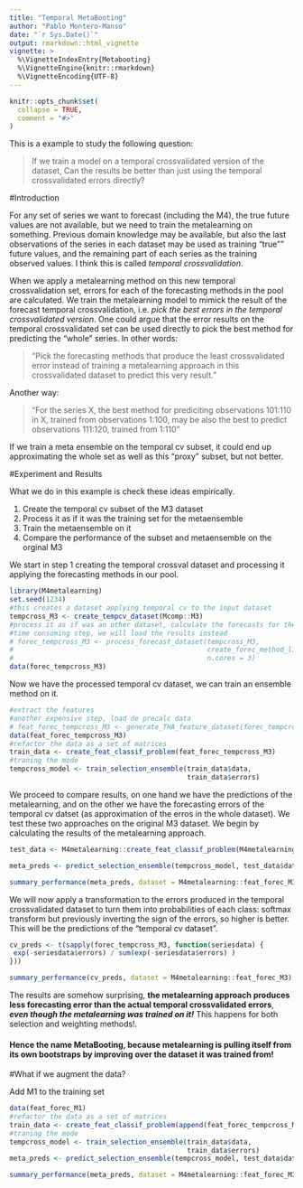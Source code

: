 ```yaml
---
title: "Temporal MetaBooting"
author: "Pablo Montero-Manso"
date: "`r Sys.Date()`"
output: rmarkdown::html_vignette
vignette: >
  %\VignetteIndexEntry{Metabooting}
  %\VignetteEngine{knitr::rmarkdown}
  %\VignetteEncoding{UTF-8}
---
```


```r
knitr::opts_chunk$set(
  collapse = TRUE,
  comment = "#>"
)
```

This is a example to study the following question:

> If we train a model on a temporal crossvalidated version of the dataset, Can the results be better than just using the temporal crossvalidated errors directly?

#Introduction

For any set of series we want to forecast (including the M4), the true future values are not available, but we need to train the metalearning on something. Previous domain knowledge may be available, but also the last observations of the series in each dataset may be used as training "true"" future values, and the remaining part of each series as the training observed values. I think this is called *temporal crossvalidation*.

When we apply a metalearning method on this new temporal crossvalidation set, errors for each of the forecasting methods in the pool are calculated. We train the metalearning model to mimick the result of the forecast temporal crossvalidation, i.e. *pick the best errors in the temporal crossvalidated version*.
One could argue that the error results on the temporal crossvalidated set can be used directly to pick the best method for predicting the "whole" series. In other words:

> "Pick the forecasting methods that produce the least crossvalidated error instead of training a metalearning approach in this crossvalidated dataset to predict this very result."

Another way:

> "For the series X, the best method for prediciting observations 101:110 in X, trained from observations 1:100, may be also the best to predict observations 111:120, trained from 1:110"

If we train a meta ensemble on the temporal cv subset, it could end up approximating the whole set as well as this "proxy" subset, but not better.

#Experiment and Results

What we do in this example is check these ideas empirically.

1. Create the temporal cv subset of the M3 dataset
2. Process it as if it was the training set for the metaensemble
3. Train the metaensemble on it
4. Compare the performance of the subset and metaensemble on the orginal M3

We start in step 1 creating the temporal crossval dataset and processing it applying the forecasting methods in our pool. 
````r
library(M4metalearning)
set.seed(1234)
#this creates a dataset applying temporal cv to the input dataset
tempcross_M3 <- create_tempcv_dataset(Mcomp::M3)
#process it as if was an other dataset, calculate the forecasts for the methods, errors, etc.
#time consuming step, we will load the results instead
# forec_tempcross_M3 <- process_forecast_dataset(tempcross_M3,
#                                                create_forec_method_list(),
#                                                n.cores = 3)
data(forec_tempcross_M3)
````

Now we have the processed temporal cv dataset, we can train an ensemble method on it.
````r
#extract the features
#another expensive step, load de precalc data
# feat_forec_tempcross_M3 <- generate_THA_feature_dataset(forec_tempcross_M3, n.cores = 2)
data(feat_forec_tempcross_M3)
#refactor the data as a set of matrices
train_data <- create_feat_classif_problem(feat_forec_tempcross_M3)
#traning the mode
tempcross_model <- train_selection_ensemble(train_data$data,
                                            train_data$errors)
````

We proceed to compare results, on one hand we have the predictions of the metalearning, and on the other we have the forecasting errors of the temporal cv datset (as approximation of the erros in the whole dataset). We test these two approaches on the original M3 dataset. We begin by calculating the results of the metalearning approach. 

````r
test_data <- M4metalearning::create_feat_classif_problem(M4metalearning::feat_forec_M3)

meta_preds <- predict_selection_ensemble(tempcross_model, test_data$data)

summary_performance(meta_preds, dataset = M4metalearning::feat_forec_M3)
````

We will now apply a transformation to the errors produced in the temporal crossvalidated dataset to turn them into probabilities of each class: softmax transform but previously inverting the sign of the errors, so higher is better. This will be the predictions of the "temporal cv dataset".
````r
cv_preds <- t(sapply(forec_tempcross_M3, function(seriesdata) {
 exp(-seriesdata$errors) / sum(exp(-seriesdata$errors) )
}))

summary_performance(cv_preds, dataset = M4metalearning::feat_forec_M3)
````

The results are somehow surprising, **the metalearning approach produces less forecasting error than the actual temporal crossvalidated errors**, ***even though the metalearning was trained on it!*** This happens for both selection and weighting methods!.

#### Hence the name MetaBooting, because metalearning is pulling itself from its own bootstraps by improving over the dataset it was trained from!

#What if we augment the data?

Add M1 to the training set

````r

data(feat_forec_M1)
#refactor the data as a set of matrices
train_data <- create_feat_classif_problem(append(feat_forec_tempcross_M3, feat_forec_M1))
#traning the mode
tempcross_model <- train_selection_ensemble(train_data$data,
                                            train_data$errors)
meta_preds <- predict_selection_ensemble(tempcross_model, test_data$data)

summary_performance(meta_preds, dataset = M4metalearning::feat_forec_M3)
````
